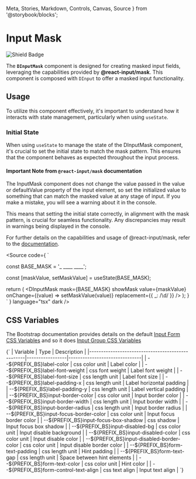   Meta,
  Stories,
  Markdown,
  Controls,
  Canvas,
  Source
} from '@storybook/blocks';


<Meta of={DInputMask} />

# Input Mask

![Shield Badge](https://img.shields.io/badge/Wrapper%20Component-red)

The **`DInputMask`** component is designed for creating masked input fields, leveraging
the capabilities provided by **@react-input/mask**.
This component is composed with `DInput` to offer a masked input functionality.

## Usage
To utilize this component effectively, it's important to understand how it interacts
with state management, particularly when using `useState`.

### Initial State
When using `useState` to manage the state of the DInputMask component, it's crucial to
set the initial state to match the mask pattern. This ensures that the component
behaves as expected throughout the input process.

#### Important Note from `@react-input/mask` documentation

<DAlert soft type="warning" className='py-1 mb-8'>
  The InputMask component does not change the value passed in the value or defaultValue property
  of the input element, so set the initialized value to something that can match the masked value
  at any stage of input. If you make a mistake, you will see a warning about it in the console.
</DAlert>

This means that setting the initial state correctly, in alignment with the mask
pattern, is crucial for seamless functionality. Any discrepancies may result in warnings being displayed in the console.

For further details on the capabilities and usage of @react-input/mask, refer to the [documentation](https://www.npmjs.com/package/@react-input/mask).

<Source
  code={
    `

const BASE_MASK = '_ ____ ____';

  const [maskValue, setMaskValue] = useState<string>(BASE_MASK);

  return (
    <DInputMask
      mask={BASE_MASK}
      showMask
      value={maskValue}
      onChange={(value) => setMaskValue(value)}
      replacement={{ _: /\d/ }}
    />
  );
}
    `
  }
  language="tsx"
  dark
/>

<Canvas>
  <div className="d-flex justify-content-center">
    <ExampleMask />
  </div>
</Canvas>


## CSS Variables

The Bootstrap documentation provides details on the default [Input Form CSS Variables](https://getbootstrap.com/docs/5.3/forms/form-control/#css)
and so it does [Input Group CSS Variables](https://getbootstrap.com/docs/5.3/forms/input-group/#css)

<Markdown>
  {`
| Variable                                         | Type            | Description                   |
|--------------------------------------------------|-----------------|-------------------------------|
| --${PREFIX_BS}label-color                        | css color unit  | Label color                   |
| --${PREFIX_BS}label-font-weight                  | css font weight | Label font weight             |
| --${PREFIX_BS}label-font-size                    | css length unit | Label font size               |
| --${PREFIX_BS}label-padding-x                    | css length unit | Label horizontal padding      |
| --${PREFIX_BS}label-padding-y                    | css length unit | Label vertical padding        |
| --${PREFIX_BS}input-border-color                 | css color unit  | Input border color            |
| --${PREFIX_BS}input-border-width                 | css length unit | Input border width            |
| --${PREFIX_BS}input-border-radius                | css length unit | Input border radius           |
| --${PREFIX_BS}input-focus-border-color           | css color unit  | Input focus border color      |
| --${PREFIX_BS}input-focus-box-shadow             | css shadow      | Input focus box shadow        |
| --${PREFIX_BS}input-disabled-bg                  | css color unit  | Input disable background      |
| --${PREFIX_BS}input-disabled-color               | css color unit  | Input disable color           |
| --${PREFIX_BS}input-disabled-border-color        | css color unit  | Input disable border color    |
| --${PREFIX_BS}form-text-padding                  | css length unit | Hint padding                  |
| --${PREFIX_BS}form-text-gap                      | css length unit | Space between hint elements   |
| --${PREFIX_BS}form-text-color                    | css color unit  | Hint color                    |
| --${PREFIX_BS}form-control-text-align            | css text align  | Input text align              |
  `}
</Markdown>

<Canvas of={DInputMask.Default} />
<Controls of={DInputMask.Default} />
<Stories />
